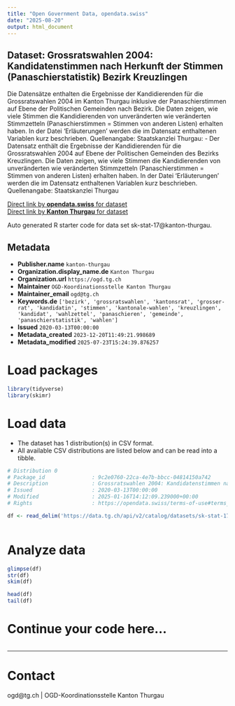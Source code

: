 ```yaml
---
title: "Open Government Data, opendata.swiss"
date: "2025-08-20"
output: html_document
---
```


## Dataset: Grossratswahlen 2004: Kandidatenstimmen nach Herkunft der Stimmen (Panaschierstatistik) Bezirk Kreuzlingen

Die Datensätze enthalten die Ergebnisse der Kandidierenden für die Grossratswahlen 2004 im Kanton Thurgau inklusive der Panaschierstimmen auf Ebene der Politischen Gemeinden nach Bezirk. Die Daten zeigen, wie viele Stimmen die Kandidierenden von unveränderten wie veränderten Stimmzetteln (Panaschierstimmen = Stimmen von anderen Listen) erhalten haben. In der Datei 'Erläuterungen' werden die im Datensatz enthaltenen Variablen kurz beschrieben. Quellenangabe: Staatskanzlei Thurgau: -  Der Datensatz enthält die Ergebnisse der Kandidierenden für die Grossratswahlen 2004 auf Ebene der Politischen Gemeinden des Bezirks Kreuzlingen. Die Daten zeigen, wie viele Stimmen die Kandidierenden von unveränderten wie veränderten Stimmzetteln (Panaschierstimmen = Stimmen von anderen Listen) erhalten haben. In der Datei 'Erläuterungen' werden die im Datensatz enthaltenen Variablen kurz beschrieben. Quellenangabe: Staatskanzlei Thurgau

[Direct link by **opendata.swiss** for dataset](https://opendata.swiss/de/dataset/grossratswahlen-2004-kandidatenstimmen-nach-herkunft-der-stimmen-panaschierstatistik-bezirk-kre)<br>
[Direct link by **Kanton Thurgau** for dataset](https://data.tg.ch/explore/dataset/sk-stat-17/)

Auto generated R starter code for data set sk-stat-17@kanton-thurgau.

## Metadata

- **Publisher.name** `kanton-thurgau`
- **Organization.display_name.de** `Kanton Thurgau`
- **Organization.url** `https://ogd.tg.ch`
- **Maintainer** `OGD-Koordinationsstelle Kanton Thurgau`
- **Maintainer_email** `ogd@tg.ch`
- **Keywords.de** `['bezirk', 'grossratswahlen', 'kantonsrat', 'grosser-rat', 'kandidatin', 'stimmen', 'kantonale-wahlen', 'kreuzlingen', 'kandidat', 'wahlzettel', 'panaschieren', 'gemeinde', 'panaschierstatistik', 'wahlen']`
- **Issued** `2020-03-13T00:00:00`
- **Metadata_created** `2023-12-20T11:49:21.998689`
- **Metadata_modified** `2025-07-23T15:24:39.876257`


# Load packages

```r

library(tidyverse)
library(skimr)

```

# Load data

-   The dataset has 1 distribution(s) in CSV format.
-   All available CSV distributions are listed below and can be read into a tibble.

```r

# Distribution 0
# Package_id               : 9c2e0760-22ca-4e7b-bbcc-04814150a742
# Description              : Grossratswahlen 2004: Kandidatenstimmen nach Herkunft der Stimmen (Panaschierstatistik) Bezirk Kreuzlingen (csv)
# Issued                   : 2020-03-13T00:00:00
# Modified                 : 2025-01-16T14:12:09.239000+00:00
# Rights                   : https://opendata.swiss/terms-of-use#terms_by

df <- read_delim('https://data.tg.ch/api/v2/catalog/datasets/sk-stat-17/exports/csv?use_labels=true')



```

# Analyze data

```r

glimpse(df)
str(df)
skim(df)

head(df)
tail(df)

```

# Continue your code here...

```r

```

------------------------------------------------------------------------

# Contact

ogd@tg.ch | OGD-Koordinationsstelle Kanton Thurgau
